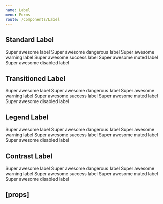 ```yaml
---
name: Label
menu: Forms
route: /components/Label
---
```



<PageTitle title="Label" src="components/Form/Label" />

## Standard Label

<Playground>
  <ThemeWrapper>
    <Label strength="standard">Super awesome label</Label>
    <Label strength="standard" validity="danger">
      Super awesome dangerous label
    </Label>
    <Label strength="standard" validity="warning">
      Super awesome warning label
    </Label>
    <Label strength="standard" validity="success">
      Super awesome success label
    </Label>
    <Label strength="standard" muted>
      Super awesome muted label
    </Label>
    <Label strength="standard" disabled>
      Super awesome disabled label
    </Label>
  </ThemeWrapper>
</Playground>

## Transitioned Label

<Playground>
  <ThemeWrapper>
    <Label strength="transitioned">Super awesome label</Label>
    <Label strength="transitioned" validity="danger">
      Super awesome dangerous label
    </Label>
    <Label strength="transitioned" validity="warning">
      Super awesome warning label
    </Label>
    <Label strength="transitioned" validity="success">
      Super awesome success label
    </Label>
    <Label strength="transitioned" muted>
      Super awesome muted label
    </Label>
    <Label strength="transitioned" disabled>
      Super awesome disabled label
    </Label>
  </ThemeWrapper>
</Playground>

## Legend Label

<Playground>
  <ThemeWrapper>
    <Label strength="legend">Super awesome label</Label>
    <Label strength="legend" validity="danger">
      Super awesome dangerous label
    </Label>
    <Label strength="legend" validity="warning">
      Super awesome warning label
    </Label>
    <Label strength="legend" validity="success">
      Super awesome success label
    </Label>
    <Label strength="legend" muted>
      Super awesome muted label
    </Label>
    <Label strength="legend" disabled>
      Super awesome disabled label
    </Label>
  </ThemeWrapper>
</Playground>

## Contrast Label

<Playground>
  <ThemeWrapper contrast>
    <Label contrast strength="standard">
      Super awesome label
    </Label>
    <Label contrast strength="standard" validity="danger">
      Super awesome dangerous label
    </Label>
    <Label contrast strength="standard" validity="warning">
      Super awesome warning label
    </Label>
    <Label contrast strength="standard" validity="success">
      Super awesome success label
    </Label>
    <Label contrast strength="standard" muted>
      Super awesome muted label
    </Label>
    <Label contrast strength="standard" disabled>
      Super awesome disabled label
    </Label>
  </ThemeWrapper>
</Playground>

## \[props\]

<Props of={Label} />
